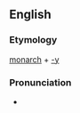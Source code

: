 ==English==

===Etymology===
[[monarch]] + [[-y]]

===Pronunciation===
*{{audio|en-us-monarchy.ogg|Audio (US)}}